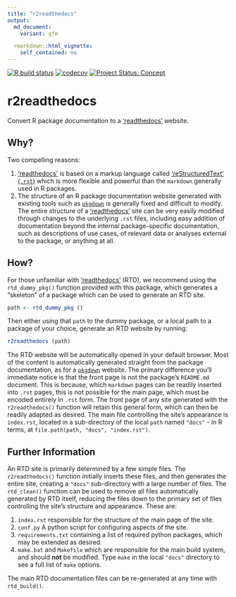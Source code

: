 ```yaml
---
title: "r2readthedocs"
output:
  md_document:
    variant: gfm

  rmarkdown::html_vignette:
    self_contained: no
---
```


<!-- badges: start -->
[![R build status](https://github.com/ropenscilabs/r2readthedocs/workflows/R-CMD-check/badge.svg)](https://github.com/ropenscilabs/r2readthedocs/actions)
[![codecov](https://codecov.io/gh/ropenscilabs/r2readthedocs/branch/main/graph/badge.svg)](https://codecov.io/gh/ropenscilabs/r2readthedocs)
[![Project Status:
Concept](https://www.repostatus.org/badges/latest/concept.svg)](https://www.repostatus.org/#concept)
<!-- badges: end -->

# r2readthedocs

Convert R package documentation to a ['readthedocs'](https://readthedocs.org/) website.

## Why?

Two compelling reasons:

1. ['readthedocs'](https://readthedocs.org/) is based on a markup language
   called ['reStructuredText'
   (`.rst`)](https://www.python.org/dev/peps/pep-0287/#benefits) which is more
   flexible and powerful than the `markdown` generally used in R packages. 
2. The structure of an R package documentation website generated with existing
   tools such as [`pkgdown`](https://pkgdown.r-lib.org/) is generally fixed and
   difficult to modify. The entire structure of
   a ['readthedocs'](https://readthedocs.org/) site can be very easily modified
   through changes to the underlying `.rst` files, including easy addition of
   documentation beyond the internal package-specific documentation, such as
   descriptions of use cases, of relevant data or analyses external to the
   package, or anything at all.

## How?

For those unfamiliar with ['readthedocs'](https://readthedocs.org/) (RTD), we
recommend using the `rtd_dummy_pkg()` function provided with this package,
which generates a "skeleton" of a package which can be used to generate an RTD
site. 

```r
path <- rtd_dummy_pkg ()
```

Then either using that `path` to the dummy package, or a local path to a
package of your choice, generate an RTD website by running:

```r
r2readthedocs (path)
```

The RTD website will be automatically opened in your default browser. Most of
the content is automatically generated straight from the package documentation,
as for a [`pkgdown`](https://pkgdown.r-lib.org/) website. The primary
difference you'll immediate notice is that the front page is not the package's
`README.md` document. This is because, which `markdown` pages can be readily
inserted into `.rst` pages, this is not possible for the main page, which must
be encoded entirely in `.rst` form. The front page of any site generated with
the `r2readthedocs()` function will retain this general form, which can then be
readily adapted as desired. The main file controlling the site's appearance is
`index.rst`, located in a sub-directory of the local `path` named `"docs"` - in
R terms, at `file.path(path, "docs", "index.rst")`.

## Further Information

An RTD site is primarily determined by a few simple files. The
`r2readthedocs()` function initially inserts these files, and then generates
the entire site, creating a `"docs"` sub-directory with a large number of
files. The `rtd_clean()` function can be used to remove all files automatically
generated by RTD itself, reducing the files down to the primary set of files
controlling the site's structure and appearance. These are:

1. `index.rst` responsible for the structure of the main page of the site.
2. `conf.py` A python script for configuring aspects of the site.
3. `requirements.txt` containing a list of required python packages, which may
   be extended as desired.
4. `make.bat` and `Makefile` which are responsible for the main build system,
   and should **not** be modified. Type `make` in the local `"docs"` directory
   to see a full list of `make` options.

The main RTD documentation files can be re-generated at any time with
`rtd_build()`.
